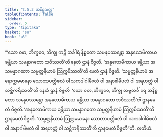 ```yaml
---
title: "2.5.3 အနိစ္စသုတ္တ"
tableOfContents: false
sidebar:
  order: 5
type: "tipitaka"
basket: "su"
book: "a6"
---
```



<DynamicBreadcrumb />

<Division number="98" book="a6">

<Paragraph number="718" book="a6">
“‘သော ဝတ, ဘိက္ခဝေ, ဘိက္ခု ကဉ္စိ သင်္ခါရံ နိစ္စတော သမနုပဿန္တော အနုလောမိကာယ ခန္တိယာ သမန္နာဂတော ဘဝိဿတီ’တိ နေတံ ဌာနံ ဝိဇ္ဇတိ. ‘အနုလောမိကာယ ခန္တိယာ အသမန္နာဂတော သမ္မတ္တနိယာမံ ဩက္ကမိဿတီ’တိ နေတံ ဌာနံ ဝိဇ္ဇတိ. ‘သမ္မတ္တနိယာမံ အနောက္ကမမာနော သောတာပတ္တိဖလံ ဝါ သကဒါဂါမိဖလံ ဝါ အနာဂါမိဖလံ ဝါ အရဟတ္တံ ဝါ သစ္ဆိကရိဿတီ’တိ နေတံ ဌာနံ ဝိဇ္ဇတိ.
</Paragraph>

<Paragraph number="719" book="a6">
‘သော ဝတ, ဘိက္ခဝေ, ဘိက္ခု သဗ္ဗသင်္ခါရေ အနိစ္စတော သမနုပဿန္တော အနုလောမိကာယ ခန္တိယာ သမန္နာဂတော ဘဝိဿတီ’တိ ဌာနမေတံ ဝိဇ္ဇတိ. ‘အနုလောမိကာယ ခန္တိယာ သမန္နာဂတော သမ္မတ္တနိယာမံ ဩက္ကမိဿတီ’တိ ဌာနမေတံ ဝိဇ္ဇတိ. ‘သမ္မတ္တနိယာမံ ဩက္ကမမာနော သောတာပတ္တိဖလံ ဝါ သကဒါဂါမိဖလံ ဝါ အနာဂါမိဖလံ ဝါ အရဟတ္တံ ဝါ သစ္ဆိကရိဿတီ’တိ ဌာနမေတံ ဝိဇ္ဇတီ”တိ.

</Paragraph>
</Division>

<Paragraph number="720" type="center" book="a6">
တတိယံ.
</Paragraph>